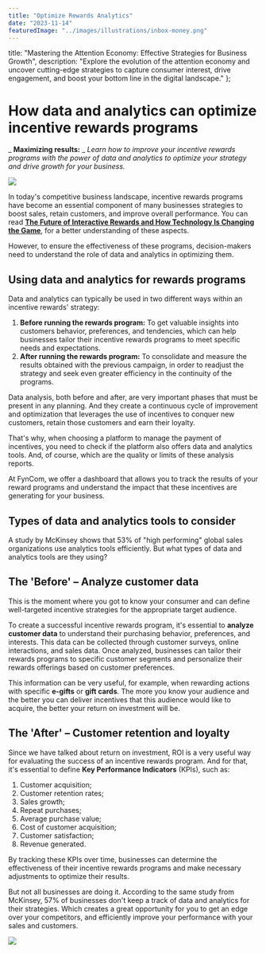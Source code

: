 ```yaml
---
title: "Optimize Rewards Analytics"
date: "2023-11-14"
featuredImage: "../images/illustrations/inbox-money.png"
---
```



title: "Mastering the Attention Economy: Effective Strategies for Business Growth",
description: "Explore the evolution of the attention economy and uncover cutting-edge strategies to capture consumer interest, drive engagement, and boost your bottom line in the digital landscape."
};

<Wrapper seo={meta}>

  # How data and analytics can optimize incentive rewards programs

  _ **Maximizing results:** _ _Learn how to improve your incentive rewards programs with the power of data and analytics to optimize your strategy and drive growth for your business._

  ![](RackMultipart20231114-1-k5n2dw_html_11f0fbf5fbee32c.png)

  In today's competitive business landscape, incentive rewards programs have become an essential component of many businesses strategies to boost sales, retain customers, and improve overall performance. You can read [**The Future of Interactive Rewards and How Technology Is Changing the Game**](https://www.fyncom.com/post/the-future-of-interactive-rewards), for a better understanding of these aspects.

  However, to ensure the effectiveness of these programs, decision-makers need to understand the role of data and analytics in optimizing them.

  ## **Using data and analytics for rewards programs**

  Data and analytics can typically be used in two different ways within an incentive rewards' strategy:

  1. **Before running the rewards program:** To get valuable insights into customers behavior, preferences, and tendencies, which can help businesses tailor their incentive rewards programs to meet specific needs and expectations.
  2. **After running the rewards program:** To consolidate and measure the results obtained with the previous campaign, in order to readjust the strategy and seek even greater efficiency in the continuity of the programs.

  Data analysis, both before and after, are very important phases that must be present in any planning. And they create a continuous cycle of improvement and optimization that leverages the use of incentives to conquer new customers, retain those customers and earn their loyalty.

  That's why, when choosing a platform to manage the payment of incentives, you need to check if the platform also offers data and analytics tools. And, of course, which are the quality or limits of these analysis reports.

  At FynCom, we offer a dashboard that allows you to track the results of your reward programs and understand the impact that these incentives are generating for your business.

  ## **Types of data and analytics tools to consider**

  A study by McKinsey shows that 53% of "high performing" global sales organizations use analytics tools efficiently. But what types of data and analytics tools are they using?

  ## **The 'Before' – Analyze customer data**

  This is the moment where you got to know your consumer and can define well-targeted incentive strategies for the appropriate target audience.

  To create a successful incentive rewards program, it's essential to **analyze customer data** to understand their purchasing behavior, preferences, and interests. This data can be collected through customer surveys, online interactions, and sales data. Once analyzed, businesses can tailor their rewards programs to specific customer segments and personalize their rewards offerings based on customer preferences.

  This information can be very useful, for example, when rewarding actions with specific **e-gifts** or **gift cards**. The more you know your audience and the better you can deliver incentives that this audience would like to acquire, the better your return on investment will be.

  ## **The 'After' – Customer retention and loyalty**

  Since we have talked about return on investment, ROI is a very useful way for evaluating the success of an incentive rewards program. And for that, it's essential to define **Key Performance Indicators** (KPIs), such as:

  1. Customer acquisition;
  2. Customer retention rates;
  3. Sales growth;
  4. Repeat purchases;
  5. Average purchase value;
  6. Cost of customer acquisition;
  7. Customer satisfaction;
  8. Revenue generated.

  By tracking these KPIs over time, businesses can determine the effectiveness of their incentive rewards programs and make necessary adjustments to optimize their results.

  But not all businesses are doing it. According to the same study from McKinsey, 57% of businesses don't keep a track of data and analytics for their strategies. Which creates a great opportunity for you to get an edge over your competitors, and efficiently improve your performance with your sales and customers.

  ![](RackMultipart20231114-1-k5n2dw_html_854fb5ecc2084940.png)
</Wrapper>
